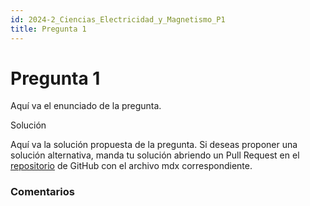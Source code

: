 ```yaml
---
id: 2024-2_Ciencias_Electricidad_y_Magnetismo_P1
title: Pregunta 1
---
```



# Pregunta 1

Aquí va el enunciado de la pregunta.
<MDXDetails>
<summary>Solución</summary>

Aquí va la solución propuesta de la pregunta. Si deseas proponer una solución alternativa, manda tu solución abriendo
un Pull Request en el [repositorio](https://github.com/crow-rojas/apuntes-fundamentals/pulls) de GitHub con el archivo
mdx correspondiente.

</MDXDetails>

### Comentarios

<Disqus
  url="https://crow-rojas.github.io/apuntes-fundamentals/docs/Ejercicios/2024-2/Ciencias/Electricidad y Magnetismo/P1"
  identifier="2024-2_Ciencias_Electricidad_y_Magnetismo_P1"
  title="Pregunta 1"
/>

